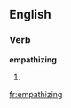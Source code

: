 
==English==

===Verb===
'''empathizing'''

# {{present participle of|[[empathize]]}}

[[fr:empathizing]]